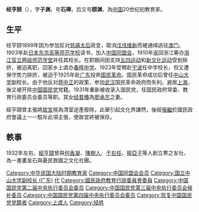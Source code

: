 {{Infobox person
| name        = 经亨颐
| image       = 經子淵.jpg
| birth_date  = 1877年
| birth_place = {{QING-1862}}[[浙江省|浙江省]][[上虞|上虞]]
| death_date  = 1938年
| death_place = {{ROC}}[[上海|上海]]
| occupation  = [[教育家|教育家]]
}}
'''经亨颐'''（{{bd|1877年||1938年|catIdx=J}}），字'''子渊'''，号'''石禅'''，后又号'''颐渊'''，為[[中国|中国]]20世纪初教育家。

==生平==
经亨颐1899年因为参加反对[[慈禧太后|慈禧太后]]政变，取消[[戊戌维新|戊戌维新]]而被通缉逃往[[澳门|澳门]]。1903年赴[[日本|日本]][[东京高等师范学校|东京高等师范学校]]读书，加入[[中国同盟会|中国同盟会]]，1910年返回浙江筹办[[杭高|浙江官立两级师范学堂]]并任其校长。在职期间因支持[[五四运动|五四运动]]和[[新文化运动|新文化运动]]受到排挤，被迫离职，回家乡上虞办[[春晖中学|春晖中学]]。1923年受聘赴[[宁波|宁波]]任中学校长，但又遭保守势力排挤，被迫于1925年赴[[广东|广东]]投奔[[国民革命|国民革命]]。国民革命成功后曾任[[國立中山大學|中山大学]]副校长。由于他反对[[蒋中正|蒋中正]]的政策，参加[[武汉|武汉]]国民革命政府而失利。避居[[上海|上海]]，後又被开除[[中国国民党|中国国民党]]党籍。1931年重新被收录入国民党，任国民政府常委、教育行政委员会委员等职。其女[[经普椿|经普椿]]為[[廖承志|廖承志]]之妻。

經亨頤曾主張將[[故宮|故宮]]視為清室逆產廢除，此舉引起文化界譁然，後經[[張繼_(中華民國)|張繼]]於國民政府會議上一一駁斥此項主張，使故宮終被保存。

== 軼事 ==
1932年左右，[[經亨頤|經亨頤]]曾與[[何香凝|何香凝]]、[[陳樹人|陳樹人]]、[[于右任|于右任]]、[[柳亞子|柳亞子]]等人創立寒之友社，為一書畫金石與憂民救國之文化社團。

{{start box}}
{{s-before|[[戴季陶|戴季陶]]}}
{{s-title|[[國立中山大學|國立中山大學]]校長|1926年-1931年}}
{{s-after|[[許崇清|許崇清]]}}
{{end box}}
{{中華民國教育部部長}}
{{中國國民黨第二屆中央執行委員會}}
{{中山大学}}
{{Authority control}}

{{DEFAULTSORT:J}}
[[Category:中华民国大陆时期教育家|Category:中华民国大陆时期教育家]]
[[Category:中国同盟会会员|Category:中国同盟会会员]]
[[Category:国立中山大学副校长_(广东)|Category:国立中山大学副校长 (广东)]]
[[Category:国立中山大学校长_(广东)|代]]
[[Category:國民政府教育行政委員會委員|Category:國民政府教育行政委員會委員]]
[[Category:中国国民党第二届中央执行委员会委员|Category:中国国民党第二届中央执行委员会委员]]
[[Category:中国国民党第三届中央执行委员会候补委员|Category:中国国民党第三届中央执行委员会候补委员]]
[[Category:中国国民党第四届中央执行委员会委员|Category:中国国民党第四届中央执行委员会委员]]
[[Category:恢复中国国民党党籍者|Category:恢复中国国民党党籍者]]
[[Category:上虞人|Category:上虞人]]
[[Category:经姓|Category:经姓]]